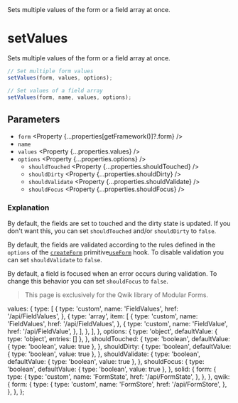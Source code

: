 
<Title>setValues</Title>
<Description>
  Sets multiple values of the form or a field array at once.
</Description>

# setValues

<Qwik block>

Sets multiple values of the form or a field array at once.

```ts
// Set multiple form values
setValues(form, values, options);

// Set values of a field array
setValues(form, name, values, options);
```

## Parameters

- `form` <Property {...properties[getFramework()]?.form} />
- `name` <Property type="string" />
- `values` <Property {...properties.values} />
- `options` <Property {...properties.options} />
  - `shouldTouched` <Property {...properties.shouldTouched} />
  - `shouldDirty` <Property {...properties.shouldDirty} />
  - `shouldValidate` <Property {...properties.shouldValidate} />
  - `shouldFocus` <Property {...properties.shouldFocus} />

### Explanation

By default, the fields are set to touched and the dirty state is updated. If you don't want this, you can set `shouldTouched` and/or `shouldDirty` to `false`.

By default, the fields are validated according to the rules defined in the `options` of the <Solid><A href="/api/createForm">`createForm`</A> primitive</Solid><Qwik><A href="/api/useForm">`useForm`</A> hook</Qwik>. To disable validation you can set `shouldValidate` to `false`.

By default, a field is focused when an error occurs during validation. To change this behavior you can set `shouldFocus` to `false`.

</Qwik>

<Solid block>

> This page is exclusively for the Qwik library of Modular Forms.

</Solid>

  values: {
    type: [
      {
        type: 'custom',
        name: 'FieldValues',
        href: '/api/FieldValues',
      },
      {
        type: 'array',
        item: [
          {
            type: 'custom',
            name: 'FieldValues',
            href: '/api/FieldValues',
          },
          {
            type: 'custom',
            name: 'FieldValue',
            href: '/api/FieldValue',
          },
        ],
      },
    ],
  },
  options: {
    type: 'object',
    defaultValue: { type: 'object', entries: [] },
  },
  shouldTouched: {
    type: 'boolean',
    defaultValue: { type: 'boolean', value: true },
  },
  shouldDirty: {
    type: 'boolean',
    defaultValue: { type: 'boolean', value: true },
  },
  shouldValidate: {
    type: 'boolean',
    defaultValue: { type: 'boolean', value: true },
  },
  shouldFocus: {
    type: 'boolean',
    defaultValue: { type: 'boolean', value: true },
  },
  solid: {
    form: {
      type: {
        type: 'custom',
        name: 'FormState',
        href: '/api/FormState',
      },
    },
  },
  qwik: {
    form: {
      type: {
        type: 'custom',
        name: 'FormStore',
        href: '/api/FormStore',
      },
    },
  },
};
